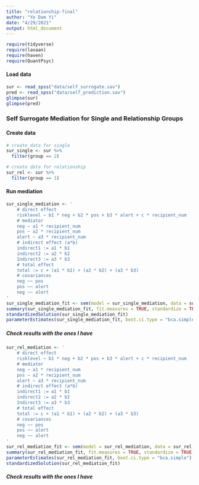 ```yaml
---
title: "relationship-final"
author: "Ye Dam Yi"
date: "4/29/2021"
output: html_document
---
```

```r
require(tidyverse)
require(lavaan)
require(haven)
require(QuantPsyc)
```

#### Load data
```r
sur <- read_spss("data/self_surrogate.sav")
pred <- read_spss("data/self_prediction.sav")
glimpse(sur)
glimpse(pred)


```

### Self Surrogate Mediation for Single and Relationship Groups
#### Create data
```r
# create data for single
sur_single <- sur %>% 
  filter(group == 2)

# create data for relationship
sur_rel <- sur %>% 
  filter(group == 1)
```

#### Run mediation
```r
sur_single_mediation <- '
    # direct effect
    risklevel ~ b1 * neg + b2 * pos + b3 * alert + c * recipient_num
    # mediator
    neg ~ a1 * recipient_num
    pos ~ a2 * recipient_num
    alert ~ a3 * recipient_num
    # indirect effect (a*b)
    indirect1 := a1 * b1
    indirect2 := a2 * b2
    Indirect3 := a3 * b3
    # total effect
    total := c + (a1 * b1) + (a2 * b2) + (a3 * b3)
    # covariances
    neg ~~ pos
    pos ~~ alert
    neg ~~ alert
'
sur_single_mediation_fit <- sem(model = sur_single_mediation, data = sur_single, se = "bootstrap", bootstrap = 5000)
summary(sur_single_mediation_fit, fit.measures = TRUE, standardize = TRUE, estimates = TRUE, rsquare = TRUE)
standardizedSolution(sur_single_mediation_fit)
parameterEstimates(sur_single_mediation_fit, boot.ci.type = "bca.simple")
```

##### Check results with the ones I have

```r

sur_rel_mediation <- '
    # direct effect
    risklevel ~ b1 * neg + b2 * pos + b3 * alert + c * recipient_num
    # mediator
    neg ~ a1 * recipient_num
    pos ~ a2 * recipient_num
    alert ~ a3 * recipient_num
    # indirect effect (a*b)
    indirect1 := a1 * b1
    indirect2 := a2 * b2
    Indirect3 := a3 * b3
    # total effect
    total := c + (a1 * b1) + (a2 * b2) + (a3 * b3)
    # covariances
    neg ~~ pos
    pos ~~ alert
    neg ~~ alert
'
sur_rel_mediation_fit <- sem(model = sur_rel_mediation, data = sur_rel, se = "bootstrap", bootstrap = 5000)
summary(sur_rel_mediation_fit, fit.measures = TRUE, standardize = TRUE, estimates = TRUE, rsquare = TRUE)
parameterEstimates(sur_rel_mediation_fit, boot.ci.type = "bca.simple")
standardizedSolution(sur_rel_mediation_fit)
```


##### Check results with the ones I have



